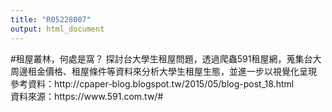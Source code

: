 ---
title: "R05228007"
output: html_document
---

#租屋叢林，何處是窩？
探討台大學生租屋問題，透過爬蟲591租屋網，蒐集台大周邊租金價格、租屋條件等資料來分析大學生租屋生態，並進一步以視覺化呈現  
參考資料：http://cpaper-blog.blogspot.tw/2015/05/blog-post_18.html  
資料來源：https://www.591.com.tw/#

